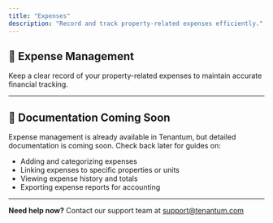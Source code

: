 ```yaml
---
title: "Expenses"
description: "Record and track property-related expenses efficiently."
---
```


## 💸 Expense Management

Keep a clear record of your property-related expenses to maintain accurate financial tracking.

---

## 🚧 Documentation Coming Soon

Expense management is already available in Tenantum, but detailed documentation is coming soon. Check back later for guides on:

- Adding and categorizing expenses
- Linking expenses to specific properties or units
- Viewing expense history and totals
- Exporting expense reports for accounting

---

**Need help now?** Contact our support team at [support@tenantum.com](mailto:support@tenantum.com)
